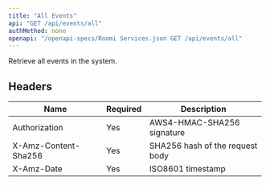 ```yaml
---
title: "All Events"
api: "GET /api/events/all"
authMethod: none
openapi: "/openapi-specs/Roomi Services.json GET /api/events/all"
---
```


Retrieve all events in the system.

## Headers


| Name | Required | Description |
| --- | --- | --- |
| Authorization | Yes | AWS4-HMAC-SHA256 signature |
| X-Amz-Content-Sha256 | Yes | SHA256 hash of the request body |
| X-Amz-Date | Yes | ISO8601 timestamp |

